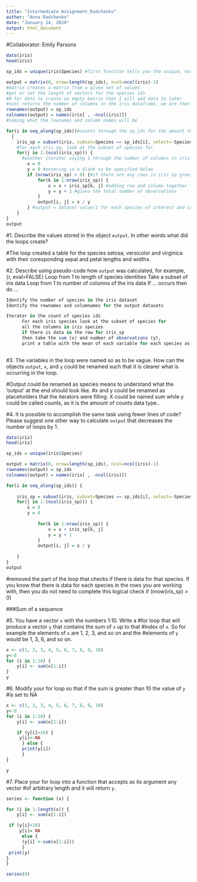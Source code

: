 ---
title: "Intermediate Assignment_Radchenko"
author: "Anna Radchenko"
date: "January 14, 2020"
output: html_document
---
#Collaborator: Emily Parsons

```{r}
data(iris)
head(iris)

sp_ids = unique(iris$Species) #first function tells you the unique, not duplicated information in the data frame and named it sp_ids aka the single species names that there are

output = matrix(0, nrow=length(sp_ids), ncol=ncol(iris)-1)
#matrix creates a matrix from a given set of values
#get or set the length of vectors for the species ids
#0 for data to create an empty matrix that I will add data to later
#ncol returns the number of columns in the iris dataframe, we are then subtracting 1 and naming it
rownames(output) = sp_ids
colnames(output) = names(iris[ , -ncol(iris)])
#naming what the rownames and column names will be

for(i in seq_along(sp_ids))#counts through the sp_ids for the amount that there is (3) in this case
  {
    iris_sp = subset(iris, subset=Species == sp_ids[i], select=-Species)
    #for each iris_sp, look at the subset of species for 
    for(j in 1:(ncol(iris_sp))) { 
      #another iterator saying 1 through the number of columns in iris_sp
        x = 0
        y = 0 #entering in a blank to be specified below
        if (nrow(iris_sp) > 0) {#if there are any rows in iris_sp greater than 0, checking that there is data in the row for each species
            for(k in 1:nrow(iris_sp)) {
                x = x + iris_sp[k, j] #adding row and column together for a sum
                y = y + 1 #gives the total number of observations
            } 
            output[i, j] = x / y 
        } #output = dataset value/1 for each species of interest and column
    }
}
output
```

#1. Describe the values stored in the object `output`. In other words what did the loops create?

#The loop created a table for the species setosa, versicolor and virginica with their coresponding sepal and petal lengths and widths. 


#2. Describe using pseudo-code how `output` was calculated, for example,
{r, eval=FALSE}
Loop from 1 to length of species identities
   Take a subset of iris data 
   Loop from 1 to number of columns of the iris data
      If ... occurs then do ... 
      
```{r, eval=FALSE}
Identify the number of species in the iris dataset
Identify the rownames and columnames for the output datasets

Iterator in the count of species ids
      For each iris species look at the subset of species for
      all the columns in iris species
      if there is data in the row for iris_sp 
      then take the sum (x) and number of observations (y),
      print a table with the mean of each variable for each species as an output
    
```
#3. The variables in the loop were named so as to be vague. How can the objects
`output`, `x`, and `y` could be renamed such that it is clearer what is occurring
in the loop.

#Output could be renamed as species means to understand what the 'output' at the end should look like.
#x and y could be renamed as placeholders that the iterators were filling. X could be named sum while y could be called counts, as it is the amount of counts data type..

#4. It is possible to accomplish the same task using fewer lines of code? Please suggest one other way to calculate `output` that decreases the number of loops by 1. 
```{r}
data(iris)
head(iris)

sp_ids = unique(iris$Species)

output = matrix(0, nrow=length(sp_ids), ncol=ncol(iris)-1)
rownames(output) = sp_ids
colnames(output) = names(iris[ , -ncol(iris)])

for(i in seq_along(sp_ids)) {
   
    iris_sp = subset(iris, subset=Species == sp_ids[i], select=-Species)
    for(j in 1:(ncol(iris_sp))) {
        x = 0
        y = 0
         
            for(k in 1:nrow(iris_sp)) {
                x = x + iris_sp[k, j]
                y = y + 1
            }
            output[i, j] = x / y 
        
    }
}
output
```
#removed the part of the loop that checks if there is data for that species. If you know that there is data for each species in the rows you are working with, then you do not need to complete this logical check  if (nrow(iris_sp) > 0)


###Sum of a sequence

#5. You have a vector `x` with the numbers 1:10. Write a
#for loop that will produce a vector `y` that contains the sum of `x` up to that
#index of `x`. So for example the elements of `x` are 1, 2, 3, and so on and the 
#elements of `y` would be 1, 3, 6, and so on. 

```{r}
x <- c(1, 2, 3, 4, 5, 6, 7, 8, 9, 10)
y<-0
for (i in 1:10) {
    y[i] <- sum(x[1:i])
}
y
```

#6. Modify your for loop so that if the sum is greater than 10 the value of `y`
#is set to NA
```{r}
x <- c(1, 2, 3, 4, 5, 6, 7, 8, 9, 10)
y<-0
for (i in 1:10) {
    y[i] <- sum(x[1:i])

    if (y[i]>10) {
     y[i]<-NA
      } else {
      print(y[i])
      }
}

y
```

#7. Place your for loop into a function that accepts as its argument any vector
#of arbitrary length and it will return `y`. 
```{r}
series <- function (x) {

for (i in 1:length(x)) {
    y[i] <- sum(x[1:i])

 if (y[i]>10) 
     y[i]= NA
      else {
      (y[i] <-sum(x[1:i]))
      }
 print(y)
}
}

series(8)
```






